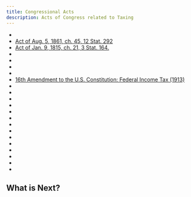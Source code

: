 ```yaml
---
title: Congressional Acts
description: Acts of Congress related to Taxing
---
```


- []()
- [Act of Aug. 5, 1861, ch. 45, 12 Stat. 292](https://www.govinfo.gov/content/pkg/STATUTE-12/pdf/STATUTE-12-Pg292.pdf#page=1)
- [Act of Jan. 9, 1815, ch. 21, 3 Stat. 164.](https://www.govinfo.gov/content/pkg/STATUTE-3/pdf/STATUTE-3-Pg164.pdf#page=1)
- []()
- []()
- []()
- []()
- [16th Amendment to the U.S. Constitution: Federal Income Tax (1913)](https://www.archives.gov/milestone-documents/16th-amendment)
- []()
- []()
- []()
- []()
- []()
- []()
- []()
- []()
- []()
- []()
- []()
- []()
- []()
- []()

## What is Next?


<Cards>
  <Card title="Learn more about Tax History" href="http://localhost:3000/docs/history" />
  <Card title="Learn more about Tax Facts" href="http://localhost:3000/docs/index" />
  <Card title="Tax Sources" href="http://localhost:3000/docs/tax-links" />

</Cards>